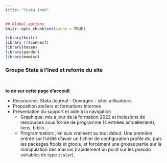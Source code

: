 ---
title: "Stata Ined"
---

```{r setup, include=FALSE}
## Global options
knitr::opts_chunk$set(cache = TRUE)

library(knitr)
library (rsconnect)
library(haven)
library(pander)
library(memisc)
```

<h3>**Groupe Stata à l'Ined et refonte du site**</h3>

<br>

**to do sur cette page d'acceuil**:

-   Ressources: Stata Journal - Ouvrages - sites utilisateurs
-   Proposition ateliers et formations internes
-   Présentation du support et aide à la navigation
    - Graphique: mis à jour de la formation 2022 et inclusions de ressources sous forme de programme (4 entrées actuellement), liens, biblio....
    - Programmation: j'en suis vraiment au tout début. Une première entrée sur l'utilité d'avoir un fichier de configuration profile.do, puis les packages ftools et gtools, et forcément une grosse partie sur la manipulation des macros (rapidement un point sur les pseudo variables de type `scalar`).  


```{=html}
<script src="https://giscus.app/client.js"
        data-repo="mthevenin/stata_fr"
        data-repo-id="MDEwOlJlcG9zaXRvcnkxMTAwOTM3NDQ="
        data-category="General"
        data-category-id="DIC_kwDOBo_lsM4CPcVO"
        data-mapping="pathname"
        data-reactions-enabled="1"
        data-emit-metadata="0"
        data-input-position="bottom"
        data-theme="light"
        data-lang="fr"
        crossorigin="anonymous"
        async>
</script>
```

